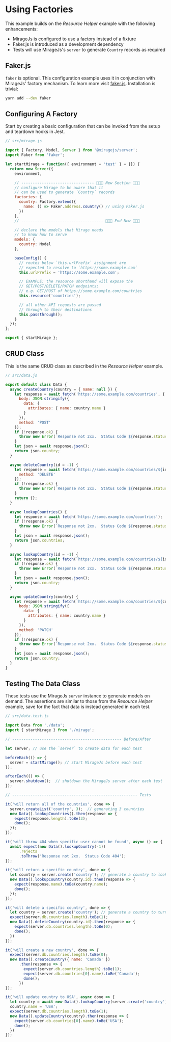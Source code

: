 # Using Factories

This example builds on the _Resource Helper_ example with the
following enhancements:

* MirageJs is configured to use a factory instead of a fixture
* Faker.js is introduced as a development dependency
* Tests will use MirageJs's `server` to generate `Country`
records as required

## Faker.js

`faker` is optional.  This configuration example uses it in
conjunction with MirageJs' factory mechanism.  To learn more visit
[faker.js](https://github.com/Marak/faker.js).  Installation is
trivial:

```bash
yarn add --dev faker
```

## Configuring A Factory

Start by creating a basic configuration that can be invoked from the setup and
teardown hooks in Jest.

```js
// src/mirage.js

import { Factory, Model, Server } from '@miragejs/server';
import Faker from 'faker';

let startMirage = function({ environment = 'test' } = {}) {
  return new Server({
    environment,

    // -------------------------------- 🎉🎉🎉 New Section 🎉🎉🎉
    // configure Mirage to be aware that it
    // can be used to generate `Country` records
    factories: {
      country: Factory.extend({
        name: () => Faker.address.country() // using Faker.js
      })
    },
    // ------------------------------------ 🎉🎉🎉 End New 🎉🎉🎉

    // declare the models that Mirage needs
    // to know how to serve
    models: {
      country: Model
    },

    baseConfig() {
      // routes below `this.urlPrefix` assignment are
      // expected to resolve to `https://some.example.com`
      this.urlPrefix = 'https://some.example.com';

      // EXAMPLE: the resource shorthand will expose the
      // GET/POST/DELETE/PATCH endpoints;
      // e.g. GET/POST of https://some.example.com/countries
      this.resource('countries');

      // all other API requests are passed
      // through to their destinations
      this.passthrough();
    }
  });
};

export { startMirage };
```

## CRUD Class

This is the same CRUD class as described in the _Resource Helper_
example.

```js
// src/data.js

export default class Data {
  async createCountry(country = { name: null }) {
    let response = await fetch('https://some.example.com/countries', {
      body: JSON.stringify({
        data: {
          attributes: { name: country.name }
        }
      }),
      method: 'POST'
    });
    if (!response.ok) {
      throw new Error(`Response not 2xx.  Status Code ${response.status}`);
    }
    let json = await response.json();
    return json.country;
  }

  async deleteCountry(id = -1) {
    let response = await fetch(`https://some.example.com/countries/${id}`, {
      method: 'DELETE'
    });
    if (!response.ok) {
      throw new Error(`Response not 2xx.  Status Code ${response.status}`);
    }
    return {};
  }

  async lookupCountries() {
    let response = await fetch('https://some.example.com/countries');
    if (!response.ok) {
      throw new Error(`Response not 2xx.  Status Code ${response.status}`);
    }
    let json = await response.json();
    return json.countries;
  }

  async lookupCountry(id = -1) {
    let response = await fetch(`https://some.example.com/countries/${id}`);
    if (!response.ok) {
      throw new Error(`Response not 2xx.  Status Code ${response.status}`);
    }
    let json = await response.json();
    return json.country;
  }

  async updateCountry(country) {
    let response = await fetch(`https://some.example.com/countries/${country.id}`, {
      body: JSON.stringify({
        data: {
          attributes: { name: country.name }
        }
      }),
      method: 'PATCH'
    });
    if (!response.ok) {
      throw new Error(`Response not 2xx.  Status Code ${response.status}`);
    }
    let json = await response.json();
    return json.country;
  }
}
```

## Testing The Data Class

These tests use the MirageJs `server` instance to generate models
on demand.  The assertions are similar to those from the _Resource
Helper_ example, save for the fact that data is instead generated
in each test.

```js
// src/data.test.js

import Data from './data';
import { startMirage } from './mirage';

// ------------------------------------------------ Before/After

let server; // use the `server` to create data for each test

beforeEach(() => {
  server = startMirage(); // start MirageJs before each test
});

afterEach(() => {
  server.shutdown();  // shutdown the MirageJs server after each test
});

// ------------------------------------------------------- Tests

it('will return all of the countries', done => {
  server.createList('country', 3);  // generating 3 countries
  new Data().lookupCountries().then(response => {
    expect(response.length).toBe(3);
    done();
  });
});

it('will throw 404 when specific user cannot be found', async () => {
  await expect(new Data().lookupCountry(-1))
      .rejects
      .toThrow('Response not 2xx.  Status Code 404');
});

it('will return a specific country', done => {
  let country = server.create('country'); // generate a country to lookup
  new Data().lookupCountry(country.id).then(response => {
    expect(response.name).toBe(country.name);
    done();
  });
});

it('will delete a specific country', done => {
  let country = server.create('country'); // generate a country to turn around & delete!
  expect(server.db.countries.length).toBe(1);
  new Data().deleteCountry(country.id).then(response => {
    expect(server.db.countries.length).toBe(0);
    done();
  })
});

it('will create a new country', done => {
  expect(server.db.countries.length).toBe(0);
  new Data().createCountry({ name: 'Canada' })
      .then(response => {
        expect(server.db.countries.length).toBe(1);
        expect(server.db.countries[0].name).toBe('Canada');
        done();
      })
});

it('will update country to USA', async done => {
  let country = await new Data().lookupCountry(server.create('country').id);  // generate a country to update
  country.name = 'USA';
  expect(server.db.countries.length).toBe(1);
  new Data().updateCountry(country).then(response => {
    expect(server.db.countries[0].name).toBe('USA');
    done();
  })
});
```
